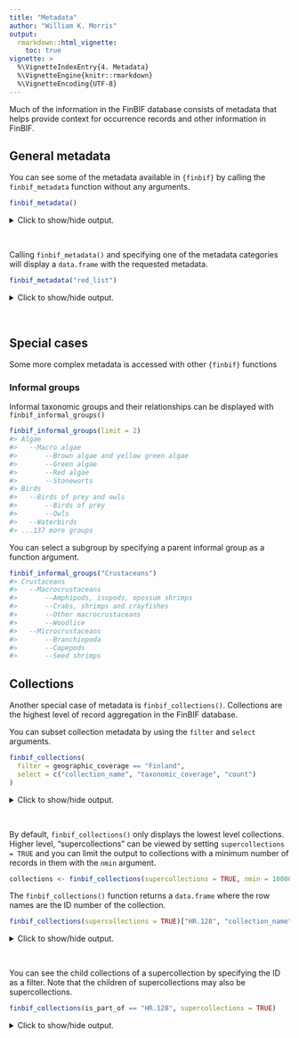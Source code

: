 ```yaml
---
title: "Metadata"
author: "William K. Morris"
output: 
  rmarkdown::html_vignette:
    toc: true
vignette: >
  %\VignetteIndexEntry{4. Metadata}
  %\VignetteEngine{knitr::rmarkdown}
  %\VignetteEncoding{UTF-8}
---
```



Much of the information in the FinBIF database consists of metadata that helps
provide context for occurrence records and other information in FinBIF.

## General metadata
You can see some of the metadata available in `{finbif}` by calling the
`finbif_metadata` function without any arguments.

```r
finbif_metadata()
```


<details closed>
<summary> Click to show/hide output. </summary>

```r

#>                metadata_name
#> 1          regulatory_status
#> 2                   red_list
#> 3                    country
#> 4                     region
#> 5               bio_province
#> 6               municipality
#> 7            bird_assoc_area
#> 8  finnish_occurrence_status
#> 9               habitat_type
#> 10         habitat_qualifier
#> 11                life_stage
#> 12              record_basis
#> 13         restriction_level
#> 14        restriction_reason
#> 15              sex_category
#> 16                    source
#> 17                taxon_rank

```

</details>
<br>

Calling `finbif_metadata()` and specifying one of the metadata categories will
display a `data.frame` with the requested metadata.

```r
finbif_metadata("red_list")
```


<details closed>
<summary> Click to show/hide output. </summary>

```r

#>           code name                 
#> MX.iucnCR CR   Critically Endangered
#> MX.iucnDD DD   Data Deficient       
#> MX.iucnEN EN   Endangered           
#> MX.iucnEX EX   Extinct              
#> MX.iucnEW EW   Extinct in the Wild  
#> MX.iucnLC LC   Least Concern        
#> MX.iucnNT NT   Near Threatened      
#> MX.iucnNA NA   Not Applicable       
#> MX.iucnNE NE   Not Evaluated        
#> MX.iucnRE RE   Regionally Extinct   
#> MX.iucnVU VU   Vulnerable           

```

</details>
<br>

## Special cases
Some more complex metadata is accessed with other `{finbif}` functions

### Informal groups
Informal taxonomic groups and their relationships can be displayed with
`finbif_informal_groups()`

```r
finbif_informal_groups(limit = 2)
#> Algae
#>   --Macro algae
#>       --Brown algae and yellow green algae
#>       --Green algae
#>       --Red algae
#>       --Stoneworts
#> Birds
#>   --Birds of prey and owls
#>       --Birds of prey
#>       --Owls
#>   --Waterbirds
#> ...137 more groups
```

You can select a subgroup by specifying a parent informal group as a function
argument.

```r
finbif_informal_groups("Crustaceans")
#> Crustaceans
#>   --Macrocrustaceans
#>       --Amphipods, isopods, opossum shrimps
#>       --Crabs, shrimps and crayfishes
#>       --Other macrocrustaceans
#>       --Woodlice
#>   --Microcrustaceans
#>       --Branchiopoda
#>       --Copepods
#>       --Seed shrimps
```

## Collections
Another special case of metadata is `finbif_collections()`. Collections are the
highest level of record aggregation in the FinBIF database.

You can subset collection metadata by using the `filter` and `select` arguments.

```r
finbif_collections(
  filter = geographic_coverage == "Finland",
  select = c("collection_name", "taxonomic_coverage", "count")
)
```


<details closed>
<summary> Click to show/hide output. </summary>

```r

#>         collection_name                   taxonomic_coverage                count  
#> HR.1227 Priv. coll. Mikko Heikkinen       Biota                                  62
#> HR.1349 JYV - Fungal collections          <NA>                                13477
#> HR.1350 JYV - Lichen collections          <NA>                                  608
#> HR.1351 JYV - Bryophyte collections       <NA>                                 8367
#> HR.1467 Per-Eric Grankvist´s butterly co… Lepidoptera                             5
#> HR.1487 JYV - Fish collections            <NA>                                 1371
#> HR.1507 Lingonblad Birger och Hjördis bu… Lepidoptera                          2796
#> HR.157  Point counts of breeding terrest… Birds, landbirds                   393361
#> HR.1592 Herbarium of The Ark Nature Cent… <NA>                                 7871
#> HR.1687 Papilionoidea of Coll. Lauro      Papilionoidea                         550
#> HR.1688 Noctuidae I of Coll. Lauro        Noctuidae                             614
#> HR.1689 Noctuidae II of Coll. Lauro       Noctuidae                             839
#> HR.1690 Noctuidae III, Bombycoidea, Sphi… Noctuidae, Bombycoidea, Geometri…     521
#> HR.1691 Drepanidae & Geometridae of Coll… Drepanidae, Geometridae              1408
#> HR.175  National Finnish butterfly monit… Lepidoptera                        450525
#> HR.1916 Wildlife triangle                 Siberian flying squirrel (Pterom…   18560
#> HR.200  Finnish Insect Database           Insecta                           3725381
#> HR.2009 Fish observation data from the n… invasive alien fish species - mu…   35582
#> HR.2049 Invasive alien species control    Invasive species                     1502
#> HR.206  The Finnish Nature League's Spri… biota                              119323
#> HR.2089 Håkan Lindberg collection         Hymenoptera                          2435
#> HR.209  Atlas of Finnish Macrolepidoptera Macrolepidoptera                  1218555
#> HR.2129 Fungal atlas                      fungi                              116519
#> HR.2209 KUO Arachnida collection          Arachnida                               3
#> HR.2289 Specimens that lack collecting i… <NA>                                  109
#> HR.2691 Luomus line transect censuses of… Aves                               628987
#> HR.2692 Censuses of breeding birds - Are… Aves                                14963
#> HR.3051 VieKas LIFE project invasive spe… <NA>                                 1545
#> HR.3071 Observing species on milk farms   <NA>                                  529
#> HR.3211 iNaturalist Suomi Finland         biota                              691050
#> HR.3491 LajiGIS: Aquatic species survey   Biota                              643837
#> HR.3553 LajiGIS: Species monitoring sites Biota                              731965
#> HR.3671 Bird of prey nests for protection Aves                                13323
#> HR.3691 eBird                             Aves                              1100308
#> HR.3791 Invasive species observations     Biota                                3268
#> HR.39   Winter Bird Census                Aves, Mammalia                    1483842
#> HR.3911 Bumblebee census                  Bumblebees                          29949
#> HR.3991 Waterbird counts, Luomus dataset  Aves                                39236
#> HR.3992 Waterbird counts, Luke dataset 2… Aves                                30145
#> HR.4011 Salmonidae in streams             Salmonidae                          12630
#> HR.4051 LajiGIS: Species monitoring site… Aquila chrysaetos; Haliaeetus al…    8669
#> HR.4091 Retkikasvio                       <NA>                                   84
#> HR.4131 Butterflies in Finnish agricultu… Papilionoidea, Others              356987
#> HR.4191 Porvoo Museum / Butterfly Collec… Lepidoptera                         10417
#> HR.4251 LajiGIS: Species mapping and sur… Biota                              490816
#> HR.435  Löydös Open Invasive Species Obs… Biota                               19232
#> HR.4352 NFI rare tree species             <NA>                                  995
#> HR.4412 Tiira.fi: The Fourth Breeding Bi… Aves                               329445
#> HR.4471 4th Finnish Bird Atlas 2022–2025… Aves                               165551
#> HR.4511 Finnish National Moth Monitoring  Bombycoidea, Noctuoidea, Sphingi… 1156373
#> HR.4611 Observations by FCG Finnish Cons… <NA>                                  462
#> HR.4612 Pollinator monitoring, line tran… Insecta                              7885
#> HR.4672 Observations from publications    Biota                                 127
#> HR.4711 Flying squirrel monitoring        Pteromys volans                      2509
#> HR.4991 Bird atlas observations manually… Aves                                 6620
#> HR.5095 Dragonfly complete lists          Odonata                                29
#> HR.5155 Observations from electronic sou… Biota                                1372
#> HR.5196 Pollinator monitoring, pan traps  Insecta                              5688
#> HR.5235 Finnish butterflies - complete l… Lepidoptera, Papilinoidea              21
#> HR.5236 Charismatic flowering plants - c… Tracheophyta                          277
#> HR.60   Monitoring scheme of birds and m… Aves, Mammalia                     874130
#> HR.627  Alien mammal species observation… Invasive alien mammal species – …    3094
#> HR.808  E. Sjöholm´s butterfly collection Lepidoptera                          4951
#> HR.847  Atlas of amphibians and reptiles… Amphibia, Reptilia                   6690

```

</details>
<br>

By default, `finbif_collections()` only displays the lowest level collections.
Higher level, "supercollections" can be viewed by setting
`supercollections = TRUE` and you can limit the output to collections with
a minimum number of records in them with the `nmin` argument.

```r
collections <- finbif_collections(supercollections = TRUE, nmin = 10000)
```

The `finbif_collections()` function returns a `data.frame` where the row names
are the ID number of the collection.

```r
finbif_collections(supercollections = TRUE)["HR.128", "collection_name"]
```


<details closed>
<summary> Click to show/hide output. </summary>

```r

#> Collections of the Finnish Museum of Natural History Luomus

```

</details>
<br>

You can see the child collections of a supercollection by specifying the ID as a
filter. Note that the children of supercollections may also be
supercollections.

```r
finbif_collections(is_part_of == "HR.128", supercollections = TRUE)
```


<details closed>
<summary> Click to show/hide output. </summary>

```r

#>         collection_name abbreviation description online_url has_children is_part_of data_quality
#> HR.129  Collections of… H            Herbarium … <NA>        TRUE        HR.128     MY.dataQual…
#> HR.160  Zoological col… MZH          The collec… http://ww…  TRUE        HR.128     MY.dataQual…
#> HR.173  Zoological mon… <NA>         Monitoring… <NA>        TRUE        HR.128     MY.dataQual…
#> HR.1849 Genomic resour… <NA>         Genomic re… <NA>        TRUE        HR.128     MY.dataQual…
#> HR.203  Löydös Open Fi… <NA>         A service … https://l… FALSE        HR.128     <NA>        
#> HR.435  Löydös Open In… <NA>         A service … https://l… FALSE        HR.128     MY.dataQual…
#> HR.447  Hatikka.fi obs… <NA>         Hatikka.fi… http://ha… FALSE        HR.128     MY.dataQual…
#> HR.48   Ringing and re… TIPU         Dataset co… <NA>        TRUE        HR.128     MY.dataQual…
#>         methods   collection_type taxonomic_coverage geographic_coverage temporal_coverage
#> HR.129  <NA>      MY.collectionT… <NA>               <NA>                <NA>             
#> HR.160  <NA>      MY.collectionT… Animalia           World               1700 to present  
#> HR.173  <NA>      MY.collectionT… <NA>               Finland             1950-            
#> HR.1849 Sampling… MY.collectionT… Biota              World               2000-            
#> HR.203  <NA>      MY.collectionT… biota              world               2013-            
#> HR.435  <NA>      MY.collectionT… Biota              Finland             2015-            
#> HR.447  <NA>      MY.collectionT… Biota              World               <NA>             
#> HR.48   <NA>      MY.collectionT… Aves               Ringing data: Finl… 1913-            
#>         secure_level count   
#> HR.129  <NA>                2
#> HR.160  MX.secureLe…      742
#> HR.173  <NA>          5160221
#> HR.1849 <NA>                1
#> HR.203  <NA>            39375
#> HR.435  <NA>            19232
#> HR.447  <NA>          2010032
#> HR.48   <NA>         12910437

```

</details>
<br>
